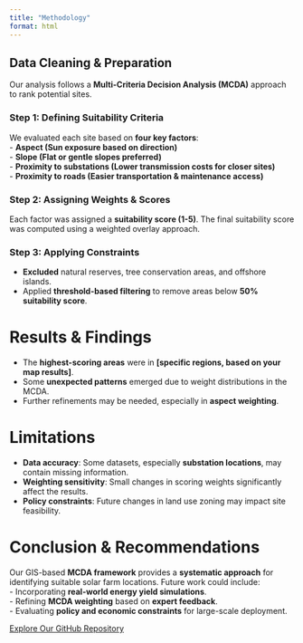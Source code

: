```yaml
---
title: "Methodology"
format: html
---
```


## Data Cleaning & Preparation


Our analysis follows a **Multi-Criteria Decision Analysis (MCDA)** approach to rank potential sites.  

### **Step 1: Defining Suitability Criteria**
We evaluated each site based on **four key factors**:  
- **Aspect (Sun exposure based on direction)**  
- **Slope (Flat or gentle slopes preferred)**  
- **Proximity to substations (Lower transmission costs for closer sites)**  
- **Proximity to roads (Easier transportation & maintenance access)**  

### **Step 2: Assigning Weights & Scores**
Each factor was assigned a **suitability score (1-5)**. The final suitability score was computed using a weighted overlay approach.

### **Step 3: Applying Constraints**
- **Excluded** natural reserves, tree conservation areas, and offshore islands.  
- Applied **threshold-based filtering** to remove areas below **50% suitability score**.  

# Results & Findings

- The **highest-scoring areas** were in **[specific regions, based on your map results]**.  
- Some **unexpected patterns** emerged due to weight distributions in the MCDA.  
- Further refinements may be needed, especially in **aspect weighting**.

# Limitations

- **Data accuracy**: Some datasets, especially **substation locations**, may contain missing information.  
- **Weighting sensitivity**: Small changes in scoring weights significantly affect the results.  
- **Policy constraints**: Future changes in land use zoning may impact site feasibility.  

# Conclusion & Recommendations

Our GIS-based **MCDA framework** provides a **systematic approach** for identifying suitable solar farm locations. Future work could include:  
- Incorporating **real-world energy yield simulations**.  
- Refining **MCDA weighting** based on **expert feedback**.  
- Evaluating **policy and economic constraints** for large-scale deployment.

[Explore Our GitHub Repository](https://github.com/je-rnic/SMT201-GIS-Group3)  
